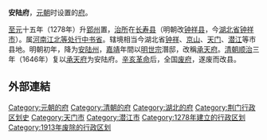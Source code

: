 '''安陆府'''，[[元朝|元朝]]时设置的[[府_(行政区划)|府]]。

[[至元_(忽必烈)|至元]]十五年（1278年）升[[郢州_(西魏)|郢州]]置，[[治所|治所]]在[[长寿县|长寿县]]（明朝改[[钟祥县|钟祥县]]，今[[湖北省|湖北省]][[钟祥市|钟祥市]]）。属[[河南江北等处行中书省|河南江北等处行中书省]]。辖境相当今湖北省[[钟祥市|钟祥]]、[[京山县|京山]]、[[天门市|天门]]、[[潜江市|潜江]]等市县地。明朝初年，降为[[安陆州|安陆州]]，[[嘉靖|嘉靖]]年間以[[明世宗|明世宗]]潛邸，改稱[[承天府_(湖北)|承天府]]。[[清朝|清朝]][[顺治|顺治]]三年（1646年）复以[[承天府_(湖北)|承天府]]为安陆府。[[辛亥革命|辛亥革命]]后，全国[[废府州厅改县|废府]]，遂废而改县。

==外部連結==
{{Wikisource further reading}}
{{元朝行政区划|nocat}}
{{清朝湖北省行政區劃|nocat}}
{{湖北省历史二级政区|nocat}}
{{湖北行政区划小作品}}
{{DEFAULTSORT:A}}
[[Category:元朝的府|Category:元朝的府]]
[[Category:清朝的府|Category:清朝的府]]
[[Category:湖北的府|Category:湖北的府]]
[[Category:荆门行政区划史|Category:荆门行政区划史]]
[[Category:天门市|Category:天门市]]
[[Category:潜江市|Category:潜江市]]
[[Category:1278年建立的行政区划|Category:1278年建立的行政区划]]
[[Category:1913年废除的行政区划|Category:1913年废除的行政区划]]